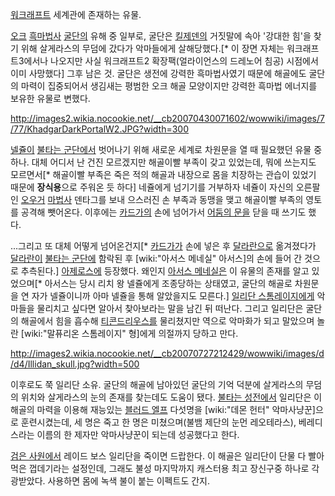 [[워크래프트]] 세계관에 존재하는 유물.

[[오크]] [[흑마법사]] [[굴단]]의 유해 중 일부로, 굴단은 [[킬제덴]]의 거짓말에 속아 '강대한 힘'을 찾기 위해 살게라스의 무덤에 갔다가 악마들에게 살해당했다.[* 이 장면 자체는 워크래프트3에서나 나오지만 사실 워크래프트2 확장팩(얼라이언스의 드레노어 침공) 시점에서 이미 사망했다] 그후 남은 것. 굴단은 생전에 강력한 흑마법사였기 때문에 해골에도 굴단의 마력이 집중되어서 생김새는 평범한 오크 해골 모양이지만 강력한 흑마법 에너지를 보유한 유물로 변했다.

http://images2.wikia.nocookie.net/__cb20070430071602/wowwiki/images/7/77/KhadgarDarkPortalW2.JPG?width=300

[[넬쥴]]이 [[불타는 군단]]에서 벗어나기 위해 새로운 세계로 차원문을 열 때 필요했던 유물 중 하나. 대체 어디서 난 건진 모르겠지만 해골이빨 부족이 갖고 있었는데, 뭐에 쓰는지도 모르면서[* 해골이빨 부족은 죽은 적의 해골과 내장으로 몸을 치장하는 관습이 있었기 때문에 '''장식용'''으로 주워온 듯 하다] 네쥴에게 넘기기를 거부하자 네쥴이 자신의 오른팔인 [[오우거]] [[마법사]] 덴타그를 보내 으스러진 손 부족과 동맹을 맺고 해골이빨 부족의 영토를 공격해 뺏어온다. 이후에는 [[카드가]]의 손에 넘어가서 [[어둠의 문]]을 닫을 때 쓰기도 했다.

...그리고 또 대체 어떻게 넘어온건지[* [[카드가]]가 손에 넣은 후 [[달라란]]으로 옮겨졌다가 [[달라란]]이 [[불타는 군단]]에 함락된 후 [wiki:"아서스 메네실" 아서스]의 손에 들어 간 것으로 추측된다.] [[아제로스]]에 등장했다. 왜인지 [[아서스 메네실]]은 이 유물의 존재를 알고 있었으며[* 아서스는 당시 리치 왕 넬쥴에게 조종당하는 상태였고, 굴단의 해골로 차원문을 연 자가 넬쥴이니까 아마 넬쥴을 통해 알았을지도 모른다.] [[일리단 스톰레이지]]에게 악마들을 물리치고 싶다면 알아서 찾아보라는 말을 남긴 뒤 떠난다. 그리고 일리단은 굴단의 해골에서 힘을 흡수해 [[티콘드리우스]]를 물리쳤지만 역으로 악마화가 되고 말았으며 놀란 [wiki:"말퓨리온 스톰레이지" 형]에게 의절까지 당하고 만다.

http://images2.wikia.nocookie.net/__cb20070727212429/wowwiki/images/d/d4/Illidan_skull.jpg?width=500

이후로도 쭉 일리단 소유. 굴단의 해골에 남아있던 굴단의 기억 덕분에 살게라스의 무덤의 위치와 살게라스의 눈의 존재를 찾는데도 도움이 됐다. [[불타는 성전]]에서 일리단은 이 해골의 마력을 이용해 재능있는 [[블러드 엘프]] 다섯명을 [wiki:"데몬 헌터" 악마사냥꾼]으로 훈련시켰는데, 세 명은 죽고 한 명은 미쳤으며(불뱀 제단의 눈먼 레오테라스), 베레디스라는 이름의 한 제자만 악마사냥꾼이 되는데 성공했다고 한다.

[[검은 사원]]에서 레이드 보스 일리단을 죽이면 드랍한다. 이 해골은 일리단이 단물 다 빨아먹은 껍데기라는 설정인데, 그래도 불성 마지막까지 캐스터용 최고 장신구중 하나로 각광받았다. 사용하면 몸에 녹색 불이 붙는 이펙트도 간지.
